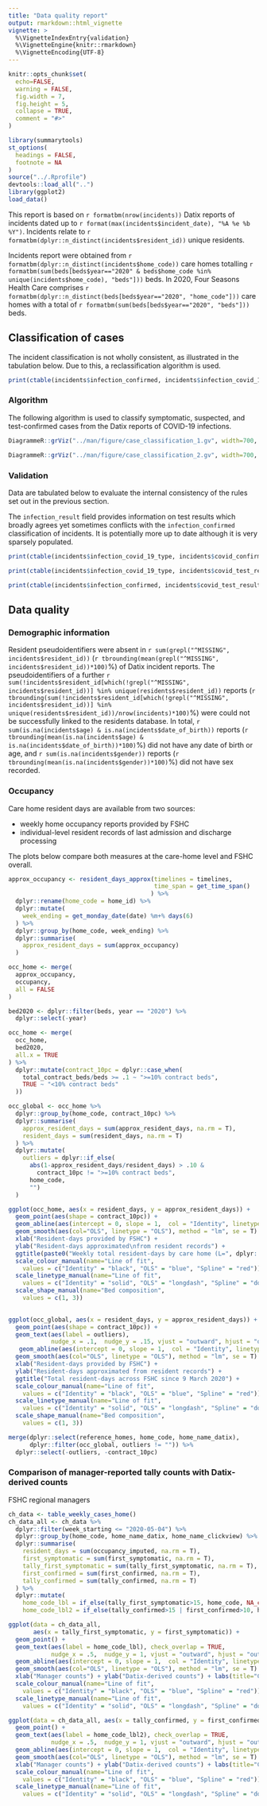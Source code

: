```yaml
---
title: "Data quality report"
output: rmarkdown::html_vignette
vignette: >
  %\VignetteIndexEntry{validation}
  %\VignetteEngine{knitr::rmarkdown}
  %\VignetteEncoding{UTF-8}
---
```


```r
knitr::opts_chunk$set(
  echo=FALSE,
  warning = FALSE,
  fig.width = 7,
  fig.height = 5,
  collapse = TRUE,
  comment = "#>"
)

library(summarytools)
st_options(
  headings = FALSE,
  footnote = NA
)
source("../.Rprofile")
devtools::load_all("..")
library(ggplot2)
load_data()
```


This report is based on `r formatbm(nrow(incidents))` Datix reports of incidents dated up to `r format(max(incidents$incident_date), "%A %e %b %Y")`. Incidents relate to `r formatbm(dplyr::n_distinct(incidents$resident_id))` unique residents. 

Incidents report were obtained from `r formatbm(dplyr::n_distinct(incidents$home_code))` care homes totalling `r formatbm(sum(beds[beds$year=="2020" & beds$home_code %in% unique(incidents$home_code), "beds"]))` beds. In 2020, Four Seasons Health Care comprises `r formatbm(dplyr::n_distinct(beds[beds$year=="2020", "home_code"]))` care homes with a total of `r formatbm(sum(beds[beds$year=="2020", "beds"]))` beds.


## Classification of cases

The incident classification is not wholly consistent, as illustrated in the tabulation below. Due to this, a reclassification algorithm is used.

```r
print(ctable(incidents$infection_confirmed, incidents$infection_covid_19_type, useNA = "always"), method = 'render')
```

### Algorithm

The following algorithm is used to classify symptomatic, suspected, and test-confirmed cases from the Datix reports of COVID-19 infections.


```r
DiagrammeR::grViz("../man/figure/case_classification_1.gv", width=700, height= 500)
```

```r
DiagrammeR::grViz("../man/figure/case_classification_2.gv", width=700, height= 400)
```

### Validation

Data are tabulated below to evaluate the internal consistency of the rules set out in the previous section.

The `infection_result` field provides information on test results which broadly agrees yet sometimes conflicts with the `infection_confirmed` classification of incidents. It is potentially more up to date although it is very sparsely populated.


```r
print(ctable(incidents$infection_covid_19_type, incidents$covid_confirmed, useNA = "always"), method = 'render')
```

```r
print(ctable(incidents$infection_covid_19_type, incidents$covid_test_result, useNA = "always"), method = 'render')
```

```r
print(ctable(incidents$infection_confirmed, incidents$covid_test_result, useNA = "always"), method = 'render')
```

## Data quality

### Demographic information

Resident pseudoidentifiers were absent in `r sum(grepl("^MISSING", incidents$resident_id))` (`r tbrounding(mean(grepl("^MISSING", incidents$resident_id))*100)`%) of Datix incident reports. The pseudoidentifiers of a further `r sum(!incidents$resident_id[which(!grepl("^MISSING", incidents$resident_id))] %in% unique(residents$resident_id))` reports (`r tbrounding(sum(!incidents$resident_id[which(!grepl("^MISSING", incidents$resident_id))] %in% unique(residents$resident_id))/nrow(incidents)*100)`%) were could not be successfully linked to the residents database. In total, `r sum(is.na(incidents$age) & is.na(incidents$date_of_birth))` reports (`r tbrounding(mean(is.na(incidents$age) & is.na(incidents$date_of_birth))*100)`%) did not have any date of birth or age, and `r sum(is.na(incidents$gender))` reports (`r tbrounding(mean(is.na(incidents$gender))*100)`%) did not have sex recorded. 

### Occupancy

Care home resident days are available from two sources:

- weekly home occupancy reports provided by FSHC
- individual-level resident records of last admission and discharge processing

The plots below compare both measures at the care-home level and FSHC overall.

```r
approx_occupancy <- resident_days_approx(timelines = timelines,
                                         time_span = get_time_span()
                                        ) %>% 
  dplyr::rename(home_code = home_id) %>% 
  dplyr::mutate(
    week_ending = get_monday_date(date) %m+% days(6)
  ) %>% 
  dplyr::group_by(home_code, week_ending) %>% 
  dplyr::summarise(
    approx_resident_days = sum(approx_occupancy)
  )

occ_home <- merge(
  approx_occupancy,
  occupancy,
  all = FALSE
) 

bed2020 <- dplyr::filter(beds, year == "2020") %>% 
  dplyr::select(-year)

occ_home <- merge(
  occ_home,
  bed2020,
  all.x = TRUE
) %>% 
  dplyr::mutate(contract_10pc = dplyr::case_when(
    total_contract_beds/beds >= .1 ~ ">=10% contract beds",
    TRUE ~ "<10% contract beds"
  ))

occ_global <- occ_home %>% 
  dplyr::group_by(home_code, contract_10pc) %>% 
  dplyr::summarise(
    approx_resident_days = sum(approx_resident_days, na.rm = T),
    resident_days = sum(resident_days, na.rm = T)
  ) %>% 
  dplyr::mutate(
    outliers = dplyr::if_else(
      abs(1-approx_resident_days/resident_days) > .10 &
        contract_10pc != ">=10% contract beds",
      home_code,
      "")
  )

ggplot(occ_home, aes(x = resident_days, y = approx_resident_days)) +
  geom_point(aes(shape = contract_10pc)) +
  geom_abline(aes(intercept = 0, slope = 1,  col = "Identity", linetype = "Identity")) +
  geom_smooth(aes(col="OLS", linetype = "OLS"), method = "lm", se = T) +
  xlab("Resident-days provided by FSHC") +
  ylab("Resident-days approximated\nfrom resident records") +
  ggtitle(paste0("Weekly total resident-days by care home (L=", dplyr::n_distinct(occ_home$home_code), ")")) +
  scale_colour_manual(name="Line of fit",
    values = c("Identity" = "black", "OLS" = "blue", "Spline" = "red")) +
  scale_linetype_manual(name="Line of fit",
    values = c("Identity" = "solid", "OLS" = "longdash", "Spline" = "dotted")) +
  scale_shape_manual(name="Bed composition",
    values = c(1, 3)) 
 
```

```r

ggplot(occ_global, aes(x = resident_days, y = approx_resident_days)) +
  geom_point(aes(shape = contract_10pc)) +
  geom_text(aes(label = outliers), 
            nudge_x = .1,  nudge_y = .15, vjust = "outward", hjust = "outward") +
   geom_abline(aes(intercept = 0, slope = 1,  col = "Identity", linetype = "Identity")) +
  geom_smooth(aes(col="OLS", linetype = "OLS"), method = "lm", se = T) +
  xlab("Resident-days provided by FSHC") +
  ylab("Resident-days approximated from resident records") +
  ggtitle("Total resident-days across FSHC since 9 March 2020") +
  scale_colour_manual(name="Line of fit",
    values = c("Identity" = "black", "OLS" = "blue", "Spline" = "red")) +
  scale_linetype_manual(name="Line of fit",
    values = c("Identity" = "solid", "OLS" = "longdash", "Spline" = "dotted"))+
  scale_shape_manual(name="Bed composition",
    values = c(1, 3)) 
```


```r
merge(dplyr::select(reference_homes, home_code, home_name_datix),
      dplyr::filter(occ_global, outliers != "")) %>%
  dplyr::select(-outliers, -contract_10pc)
```

### Comparison of manager-reported tally counts with Datix-derived counts

FSHC regional managers 


```r
ch_data <- table_weekly_cases_home()
ch_data_all <- ch_data %>% 
  dplyr::filter(week_starting <= "2020-05-04") %>% 
  dplyr::group_by(home_code, home_name_datix, home_name_clickview) %>% 
  dplyr::summarise(
    resident_days = sum(occupancy_imputed, na.rm = T),
    first_symptomatic = sum(first_symptomatic, na.rm = T),
    tally_first_symptomatic = sum(tally_first_symptomatic, na.rm = T),
    first_confirmed = sum(first_confirmed, na.rm = T),
    tally_confirmed = sum(tally_confirmed, na.rm = T)
  ) %>% 
  dplyr::mutate(
    home_code_lbl = if_else(tally_first_symptomatic>15, home_code, NA_character_),
    home_code_lbl2 = if_else(tally_confirmed>15 | first_confirmed>10, home_code, NA_character_))

ggplot(data = ch_data_all, 
       aes(x = tally_first_symptomatic, y = first_symptomatic)) + 
  geom_point() +
  geom_text(aes(label = home_code_lbl), check_overlap = TRUE, 
            nudge_x = .5,  nudge_y = 1, vjust = "outward", hjust = "outward") + 
  geom_abline(aes(intercept = 0, slope = 1,  col = "Identity", linetype = "Identity")) +
  geom_smooth(aes(col="OLS", linetype = "OLS"), method = "lm", se = T) +
  xlab("Manager counts") + ylab("Datix-derived counts") + labs(title="Comparison of Datix and manager counts of symptomatic cases") +
  scale_colour_manual(name="Line of fit",
    values = c("Identity" = "black", "OLS" = "blue", "Spline" = "red")) +
  scale_linetype_manual(name="Line of fit",
    values = c("Identity" = "solid", "OLS" = "longdash", "Spline" = "dotted")) 

```


```r

ggplot(data = ch_data_all, aes(x = tally_confirmed, y = first_confirmed)) + 
  geom_point() +
  geom_text(aes(label = home_code_lbl2), check_overlap = TRUE, 
            nudge_x = .5,  nudge_y = 1, vjust = "outward", hjust = "outward") + 
  geom_abline(aes(intercept = 0, slope = 1,  col = "Identity", linetype = "Identity")) +
  geom_smooth(aes(col="OLS", linetype = "OLS"), method = "lm", se = T) +
  xlab("Manager counts") + ylab("Datix-derived counts") + labs(title="Comparison of Datix and manager counts of confirmed cases") +
  scale_colour_manual(name="Line of fit",
    values = c("Identity" = "black", "OLS" = "blue", "Spline" = "red")) +
  scale_linetype_manual(name="Line of fit",
    values = c("Identity" = "solid", "OLS" = "longdash", "Spline" = "dotted")) 

```
